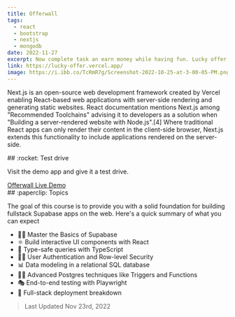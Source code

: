 ```yaml
---
title: Offerwall
tags:
  - react
  - bootstrap
  - nextjs
  - mongodb
date: 2022-11-27
excerpt: Now complete task an earn money while having fun. Lucky offer is an offerwall developed using react.
link: https://lucky-offer.vercel.app/
image: https://i.ibb.co/TcRmR7g/Screenshot-2022-10-25-at-3-00-05-PM.png
---
```


<p className=''>
	Next.js is an open-source web development framework created by Vercel enabling
	React-based web applications with server-side rendering and generating static
	websites. React documentation mentions Next.js among "Recommended Toolchains"
	advising it to developers as a solution when "Building a server-rendered
	website with Node.js".[4] Where traditional React apps can only render their
	content in the client-side browser, Next.js extends this functionality to
	include applications rendered on the server-side.
</p>

<div className="py-5">
## :rocket: Test drive

Visit the demo app and give it a test drive.

<div>
<a target="_blank" href="https://lucky-offer.vercel.app/" className="btn btn-green">Offerwall Live Demo</a>
</div>
</div>

<div className="py-5">
## :paperclip: Topics

The goal of this course is to provide you with a solid foundation for building fullstack Supabase apps on the web. Here's a quick summary of what you can expect

- 👨‍🎤 Master the Basics of Supabase
- ⚛ Build interactive UI components with React
- 💪 Type-safe queries with TypeScript
- 👨‍🚀 User Authentication and Row-level Security
- 📊 Data modeling in a relational SQL database
- 👨‍🔬 Advanced Postgres techniques like Triggers and Functions
- 🎭 End-to-end testing with Playwright
- 🚀 Full-stack deployment breakdown

</div>

> Last Updated Nov 23rd, 2022

